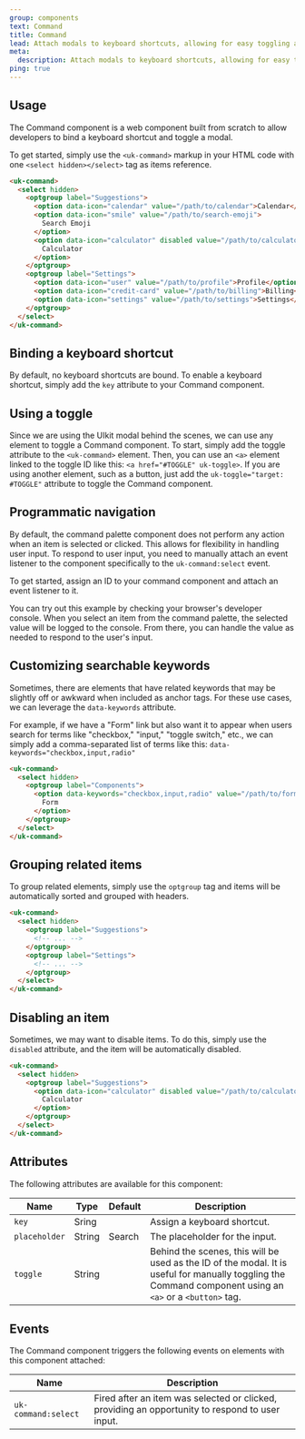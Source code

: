 ```yaml
---
group: components
text: Command
title: Command
lead: Attach modals to keyboard shortcuts, allowing for easy toggling and improved user interaction.
meta:
  description: Attach modals to keyboard shortcuts, allowing for easy toggling and improved user interaction.
ping: true
---
```



## Usage

The Command component is a web component built from scratch to allow developers to bind a keyboard shortcut and toggle a modal.

To get started, simply use the `<uk-command>` markup in your HTML code with one `<select hidden></select>` tag as items reference.

```html
<uk-command>
  <select hidden>
    <optgroup label="Suggestions">
      <option data-icon="calendar" value="/path/to/calendar">Calendar</option>
      <option data-icon="smile" value="/path/to/search-emoji">
        Search Emoji
      </option>
      <option data-icon="calculator" disabled value="/path/to/calculator">
        Calculator
      </option>
    </optgroup>
    <optgroup label="Settings">
      <option data-icon="user" value="/path/to/profile">Profile</option>
      <option data-icon="credit-card" value="/path/to/billing">Billing</option>
      <option data-icon="settings" value="/path/to/settings">Settings</option>
    </optgroup>
  </select>
</uk-command>
```

## Binding a keyboard shortcut

By default, no keyboard shortcuts are bound. To enable a keyboard shortcut, simply add the `key` attribute to your Command component.

<Snippet component="command.basic" />

## Using a toggle

Since we are using the UIkit modal behind the scenes, we can use any element to toggle a Command component. To start, simply add the toggle attribute to the `<uk-command>` element. Then, you can use an `<a>` element linked to the toggle ID like this: `<a href="#TOGGLE" uk-toggle>`. If you are using another element, such as a button, just add the `uk-toggle="target: #TOGGLE"` attribute to toggle the Command component.

<Snippet component="command.toggle" />

## Programmatic navigation

By default, the command palette component does not perform any action when an item is selected or clicked. This allows for flexibility in handling user input. To respond to user input, you need to manually attach an event listener to the component specifically to the `uk-command:select` event.

To get started, assign an ID to your command component and attach an event listener to it.

<Snippet component="command.programmatic_navigation" />

You can try out this example by checking your browser's developer console. When you select an item from the command palette, the selected value will be logged to the console. From there, you can handle the value as needed to respond to the user's input.

## Customizing searchable keywords

Sometimes, there are elements that have related keywords that may be slightly off or awkward when included as anchor tags. For these use cases, we can leverage the `data-keywords` attribute.

For example, if we have a "Form" link but also want it to appear when users search for terms like "checkbox," "input," "toggle switch," etc., we can simply add a comma-separated list of terms like this: `data-keywords="checkbox,input,radio"`

```html
<uk-command>
  <select hidden>
    <optgroup label="Components">
      <option data-keywords="checkbox,input,radio" value="/path/to/form">
        Form
      </option>
    </optgroup>
  </select>
</uk-command>
```

## Grouping related items

To group related elements, simply use the `optgroup` tag and items will be automatically sorted and grouped with headers.

```html
<uk-command>
  <select hidden>
    <optgroup label="Suggestions">
      <!-- ... -->
    </optgroup>
    <optgroup label="Settings">
      <!-- ... -->
    </optgroup>
  </select>
</uk-command>
```

## Disabling an item

Sometimes, we may want to disable items. To do this, simply use the `disabled` attribute, and the item will be automatically disabled.

```html
<uk-command>
  <select hidden>
    <optgroup label="Suggestions">
      <option data-icon="calculator" disabled value="/path/to/calculator">
        Calculator
      </option>
    </optgroup>
  </select>
</uk-command>
```

## Attributes

The following attributes are available for this component:

| Name          | Type   | Default | Description                                                                                                                                               |
| ------------- | ------ | ------- | --------------------------------------------------------------------------------------------------------------------------------------------------------- |
| `key`         | Sring  |         | Assign a keyboard shortcut.                                                                                                                               |
| `placeholder` | String | Search  | The placeholder for the input.                                                                                                                            |
| `toggle`      | String |         | Behind the scenes, this will be used as the ID of the modal. It is useful for manually toggling the Command component using an `<a>` or a `<button>` tag. |

## Events

The Command component triggers the following events on elements with this component attached:

| Name                | Description                                                                                     |
| ------------------- | ----------------------------------------------------------------------------------------------- |
| `uk-command:select` | Fired after an item was selected or clicked, providing an opportunity to respond to user input. |
